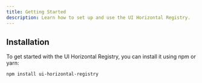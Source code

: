 ```yaml
---
title: Getting Started
description: Learn how to set up and use the UI Horizontal Registry.
---
```


## Installation

To get started with the UI Horizontal Registry, you can install it using npm or yarn:

```bash
npm install ui-horizontal-registry
```